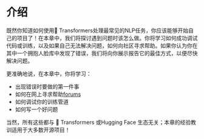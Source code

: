 # 介绍

既然你知道如何使用🤗 Transformers处理最常见的NLP任务，你应该能够开始自己的项目了！在本章中，我们将探讨遇到问题时该怎么做。你将学习如何成功调试代码或训练，以及如果自己无法解决问题，如何向社区寻求帮助。如果你认为你在其中一个拥抱人脸库中发现了错误，我们将向你展示报告它的最佳方式，以便尽快解决问题。

更准确地说，在本章中，你将学习：

- 出现错误时要做的第一件事
- 如何在网上寻求帮助[forums](https://discuss.huggingface.co/)
- 如何调试你的训练管道
- 如何写一个好问题

当然，所有这些都与 🤗 Transformers 或Hugging Face 生态无关；本章的经验教训适用于大多数开源项目！
